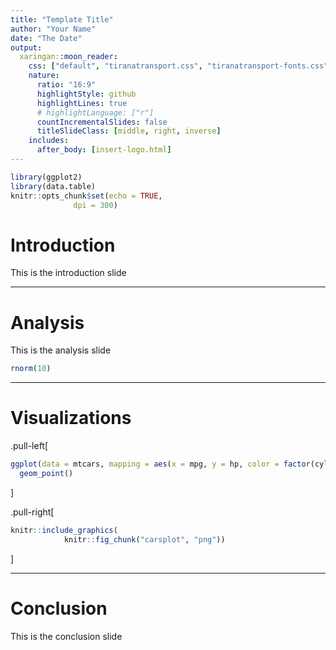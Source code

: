 ```yaml
---
title: "Template Title"
author: "Your Name"
date: "The Date"
output:
  xaringan::moon_reader:
    css: ["default", "tiranatransport.css", "tiranatransport-fonts.css"]
    nature:
      ratio: "16:9"
      highlightStyle: github
      highlightLines: true
      # highlightLanguage: ["r"]
      countIncrementalSlides: false
      titleSlideClass: [middle, right, inverse]
    includes:
      after_body: [insert-logo.html]
---
```


```r
library(ggplot2)
library(data.table)
knitr::opts_chunk$set(echo = TRUE, 
		      dpi = 300)
```

# Introduction

This is the introduction slide

---

# Analysis

This is the analysis slide

```r
rnorm(10)
```

---

# Visualizations

.pull-left[
```r
ggplot(data = mtcars, mapping = aes(x = mpg, y = hp, color = factor(cyl))) +
  geom_point()
```
]

.pull-right[
```r
knitr::include_graphics(
			knitr::fig_chunk("carsplot", "png"))
```
]

---

# Conclusion

This is the conclusion slide
